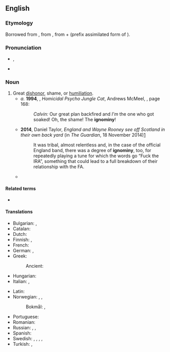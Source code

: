 ==English==

===Etymology===
Borrowed from {{bor|en|fr|ignominie}}, from {{der|en|la|ignōminia}}, from {{m|la|ig-||not}} + {{m|la|nomen||name}} (prefix assimilated form of {{m|la|in-}}).

===Pronunciation===
* {{a|UK|US}} {{enPR|ĭg'nə-mĭn'ē}}, {{IPA|/ˈɪɡnəmɪni/|lang=en}}
* {{a|US}} {{IPA|/ˈɪɡnɑmɪni/|lang=en}}

===Noun===
{{en-noun|~|ignominies}}

# Great [[dishonor]], shame, or [[humiliation]].
#* ''a.'' '''1994''', {{w|Bill Watterson}}, ''Homicidal Psycho Jungle Cat'', Andrews McMeel, {{ISBN|0-83621769-1}}, page 168:
#*: ''Calvin:'' Our great plan backfired and ''I'm''<!--italic and bold--> the one who got soaked! Oh, the shame! The '''ignominy'''!<!--original in majuscules-->
#* '''2014''', Daniel Taylor, ''England and Wayne Rooney see off Scotland in their own back yard'' (in ''The Guardian'', 18 November 2014)[http://www.theguardian.com/football/2014/nov/18/scotland-england-international-friendly-match-report]
#*: It was tribal, almost relentless and, in the case of the official England band, there was a degree of '''ignominy''', too, for repeatedly playing a tune for which the words go “Fuck the IRA”, something that could lead to a full breakdown of their relationship with the FA.
#* {{quote-web
|en
|date=2018-05-22
|author=Liz Robbins
|author2=Maya Salam
|title=‘I Am Not Racist’: Lawyer Issues Apology One Week After Rant
|work=New York Times
|url=https://www.nytimes.com/2018/05/22/nyregion/schlossberg-i-am-not-racist-lawyer-issues-apology.html?auth=login-email&login=email
|passage=The lawyer who shot to '''ignominy''' last week with a racist rant at a Manhattan lunch spot apologized Tuesday on social media, where a video of his threat to call immigration agents on Spanish-speaking workers had first gone viral.}}

====Related terms====
* {{l|en|ignominious}}

====Translations====
{{trans-top|great dishonor, shame, or humiliation}}
* Bulgarian: {{t+|bg|срам|m}}, {{t+|bg|позор|m}}
* Catalan: {{t|ca|ignomínia|f}}
* Dutch: {{t+|nl|schaamte}}
* Finnish: {{t+|fi|häpeä}}, {{t|fi|häpeällinen teko}}
* French: {{t+|fr|ignominie|f}}
* German: {{t+|de|Schmach|m}}, {{t+|de|Schande|f}}
* Greek:
*: Ancient: {{t|grc|ἀτιμία|f}}
* Hungarian: {{t+|hu|gyalázat}}
* Italian: {{t+|it|ignominia|f}}, {{t+|it|infamia|f}}
{{trans-mid}}
* Latin: {{t|la|ignominia}}
* Norwegian: {{t|no|skjensel|m}}, {{t+|no|vanære|m}}, {{t+|no|skam|m}}
*: Bokmål: {{t+|nb|vanære|m|f}}, {{t+|nb|skam|m|f}}
* Portuguese: {{t+|pt|ignomínia|f}}
* Romanian: {{t+|ro|ignominie|f}}
* Russian: {{t+|ru|бесче́стие|n}}, {{t+|ru|позо́р|m}}, {{t+|ru|срам|m}}
* Spanish: {{t+|es|ignominia}}
* Swedish: {{t+|sv|vanära}}, {{t+|sv|skam}}, {{t+|sv|nesa}}, {{t+|sv|skymf}}, {{t+|sv|smälek}}
* Turkish: {{t+|tr|alçaklık}}, {{t+|tr|rezalet}}
{{trans-bottom}}